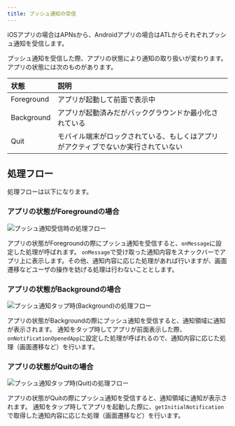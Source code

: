 ```yaml
---
title: プッシュ通知の受信
---
```


iOSアプリの場合はAPNsから、Androidアプリの場合はATLからそれぞれプッシュ通知を受信します。

プッシュ通知を受信した際、アプリの状態により通知の取り扱いが変わります。
アプリの状態には次のものがあります。

| 状態 | 説明 |
|:--|:--|
|Foreground|アプリが起動して前面で表示中|
|Background|アプリが起動済みだがバックグラウンドか最小化されている|
|Quit|モバイル端末がロックされている、もしくはアプリがアクティブでないか実行されていない|

## 処理フロー

処理フローは以下になります。

### アプリの状態がForegroundの場合

![プッシュ通知受信時の処理フロー](receive-push-notification.drawio.png)

アプリの状態がForegroundの際にプッシュ通知を受信すると、`onMessage`に設定した処理が呼ばれます。
`onMessage`で受け取った通知内容をスナックバーでアプリ上に表示します。その他、通知内容に応じた処理があれば行いますが、画面遷移などユーザの操作を妨げる処理は行わないこととします。

### アプリの状態がBackgroundの場合

![プッシュ通知タップ時(Background)の処理フロー](tap-push-notification-when-background.drawio.png)

アプリの状態がBackgroundの際にプッシュ通知を受信すると、通知領域に通知が表示されます。
通知をタップ時してアプリが前面表示した際、`onNotificationOpenedApp`に設定した処理が呼ばれるので、通知内容に応じた処理（画面遷移など）を行います。

### アプリの状態がQuitの場合

![プッシュ通知タップ時(Quit)の処理フロー](tap-push-notification-when-quit.drawio.png)

アプリの状態がQuitの際にプッシュ通知を受信すると、通知領域に通知が表示されます。
通知をタップ時してアプリを起動した際に、`getInitialNotification`で取得した通知内容に応じた処理（画面遷移など）を行います。
